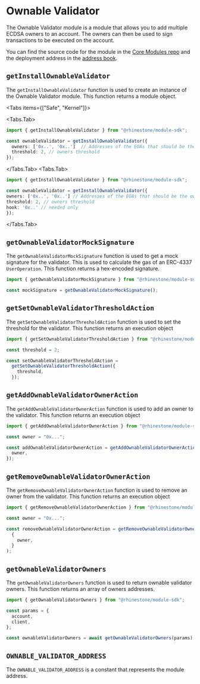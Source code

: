 
# Ownable Validator

The Ownable Validator module is a module that allows you to add multiple ECDSA owners to an account. The owners can then be used to sign transactions to be executed on the account.

You can find the source code for the module in the [Core Modules repo](https://github.com/rhinestonewtf/core-modules/tree/main/src/OwnableValidator) and the deployment address in the [address book](../../overview/address-book.mdx).

## `getInstallOwnableValidator`

The `getInstallOwnableValidator` function is used to create an instance of the Ownable Validator module. This function returns a module object.

<Tabs items={["Safe", "Kernel"]}>

<Tabs.Tab>

```typescript
import { getInstallOwnableValidator } from "@rhinestone/module-sdk";

const ownableValidator = getInstallOwnableValidator({
  owners: ['0x..', '0x..']  // Addresses of the EOAs that should be the owners of this account.
  threshold: 2, // owners threshold
});
```

</Tabs.Tab>
<Tabs.Tab>
```typescript
import { getInstallOwnableValidator } from "@rhinestone/module-sdk";

const ownableValidator = getInstallOwnableValidator({
owners: ['0x..', '0x..'] // Addresses of the EOAs that should be the owners of this account.
threshold: 2, // owners threshold
hook: '0x..' // needed only
});

````
</Tabs.Tab>
</Tabs>

## `getOwnableValidatorMockSignature`

The `getOwnableValidatorMockSignature` function is used to get a mock signature for the validator. This is used to calculate the gas of an ERC-4337 `UserOperation`. This function returns a hex-encoded signature.

```typescript
import { getOwnableValidatorMockSignature } from "@rhinestone/module-sdk";

const mockSignature = getOwnableValidatorMockSignature();
````

## `getSetOwnableValidatorThresholdAction`

The `getSetOwnableValidatorThresholdAction` function is used to set the threshold for the validator. This function returns an execution object

```typescript
import { getSetOwnableValidatorThresholdAction } from "@rhinestone/module-sdk";

const threshold = 2;

const setOwnableValidatorThresholdAction =
  getSetOwnableValidatorThresholdAction({
    threshold,
  });
```

## `getAddOwnableValidatorOwnerAction`

The `getAddOwnableValidatorOwnerAction` function is used to add an owner to the validator. This function returns an execution object

```typescript
import { getAddOwnableValidatorOwnerAction } from "@rhinestone/module-sdk";

const owner = "0x...";

const addOwnableValidatorOwnerAction = getAddOwnableValidatorOwnerAction({
  owner,
});
```

## `getRemoveOwnableValidatorOwnerAction`

The `getRemoveOwnableValidatorOwnerAction` function is used to remove an owner from the validator. This function returns an execution object

```typescript
import { getRemoveOwnableValidatorOwnerAction } from "@rhinestone/module-sdk";

const owner = "0x...";

const removeOwnableValidatorOwnerAction = getRemoveOwnableValidatorOwnerAction(
  {
    owner,
  }
);
```

## `getOwnableValidatorOwners`

The `getOwnableValidatorOwners` function is used to return ownable validator owners. This function returns an array of owners addresses.

```typescript
import { getOwnableValidatorOwners } from "@rhinestone/module-sdk";

const params = {
  account,
  client,
};

const ownableValidatorOwners = await getOwnableValidatorOwners(params);
```

## `OWNABLE_VALIDATOR_ADDRESS`

The `OWNABLE_VALIDATOR_ADDRESS` is a constant that represents the module address.
